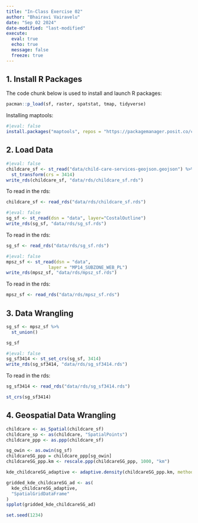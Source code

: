 ```yaml
---
title: "In-Class Exercise 02"
author: "Bhairavi Vairavelu"
date: "Sep 02 2024"
date-modified: "last-modified"
execute:
  eval: true
  echo: true
  message: false
  freeze: true
---
```


## 1. Install R Packages

The code chunk below is used to install and launch R packages:

```r
pacman::p_load(sf, raster, spatstat, tmap, tidyverse)
```

Installing maptools:

```r
#|eval: false
install.packages("maptools", repos = "https://packagemanager.posit.co/cran/2023-10-13")
```

## 2. Load Data

```r
#|eval: false
childcare_sf <- st_read("data/child-care-services-geojson.geojson") %>%
  st_transform(crs = 3414)
write_rds(childcare_sf, "data/rds/childcare_sf.rds")
```

To read in the rds:

```r
childcare_sf <- read_rds("data/rds/childcare_sf.rds")
```

```r
#|eval: false
sg_sf <- st_read(dsn = "data", layer="CostalOutline")
write_rds(sg_sf, "data/rds/sg_sf.rds")
```

To read in the rds:

```r
sg_sf <- read_rds("data/rds/sg_sf.rds")
```

```r
#|eval: false
mpsz_sf <- st_read(dsn = "data", 
                layer = "MP14_SUBZONE_WEB_PL")
write_rds(mpsz_sf, "data/rds/mpsz_sf.rds")
```

To read in the rds:

```r
mpsz_sf <- read_rds("data/rds/mpsz_sf.rds")
```

## 3. Data Wrangling

```r
sg_sf <- mpsz_sf %>%
  st_union()
```

```r
sg_sf
```

```r
#|eval: false
sg_sf3414 <- st_set_crs(sg_sf, 3414)
write_rds(sg_sf3414, "data/rds/sg_sf3414.rds")
```

To read in the rds:

```r
sg_sf3414 <- read_rds("data/rds/sg_sf3414.rds")
```

```r
st_crs(sg_sf3414)
```

## 4. Geospatial Data Wrangling

```r
childcare <- as_Spatial(childcare_sf)
childcare_sp <- as(childcare, "SpatialPoints")
childcare_ppp <- as.ppp(childcare_sf)
```

```r
sg_owin <- as.owin(sg_sf)
childcareSG_ppp = childcare_ppp[sg_owin]
childcareSG_ppp.km <- rescale.ppp(childcareSG_ppp, 1000, "km")
```

```r
kde_childcareSG_adaptive <- adaptive.density(childcareSG_ppp.km, method="kernel")
```

```r
gridded_kde_childcareSG_ad <- as(
  kde_childcareSG_adaptive,
  "SpatialGridDataFrame"
)
spplot(gridded_kde_childcareSG_ad)
```

```r
set.seed(1234)
```
